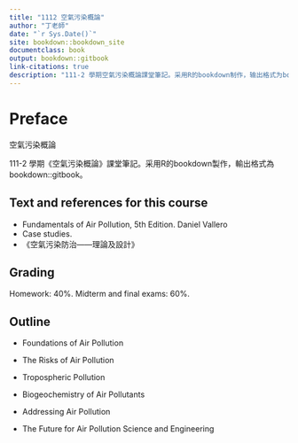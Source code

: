 ```yaml
---
title: "1112 空氣污染概論"
author: "丁老師"
date: "`r Sys.Date()`"
site: bookdown::bookdown_site
documentclass: book
output: bookdown::gitbook
link-citations: true
description: "111-2 學期空氣污染概論課堂筆記。采用R的bookdown制作，输出格式为bookdown::gitbook."
---
```



# Preface {-}

空氣污染概論


111-2 學期《空氣污染概論》課堂筆記。采用R的bookdown製作，輸出格式為bookdown::gitbook。

## Text and references for this course

- Fundamentals of Air Pollution, 5th Edition. Daniel Vallero
- Case studies.
- 《空氣污染防治——理論及設計》

## Grading

Homework: 40%.
Midterm and final exams: 60%.  


## Outline

- Foundations of Air Pollution

- The Risks of Air Pollution

- Tropospheric Pollution

- Biogeochemistry of Air Pollutants

- Addressing Air Pollution

- The Future for Air Pollution Science and Engineering

